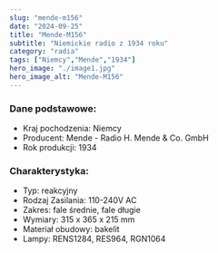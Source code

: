 ```yaml
---
slug: "mende-m156"
date: "2024-09-25"
title: "Mende-M156"
subtitle: "Niemickie radio z 1934 roku"
category: "radia"
tags: ["Niemcy","Mende","1934"]
hero_image: "./image1.jpg"
hero_image_alt: "Mende-M156"
---
```


### Dane podstawowe:

- Kraj pochodzenia: Niemcy
- Producent: Mende - Radio H. Mende & Co. GmbH
- Rok produkcji: 1934

### Charakterystyka:

- Typ: reakcyjny
- Rodzaj Zasilania: 110-240V AC
- Zakres: fale średnie, fale długie
- Wymiary: 315 x 365 x 215 mm
- Materiał obudowy: bakelit
- Lampy: RENS1284, RES964, RGN1064
